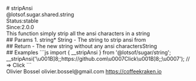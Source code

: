 <div class="docmap-mdx">
# stripAnsi
<div class="_namespace">@lotsof.sugar.shared.string</div>
<div class="_metas">
<div class="_status"><span class="_status-label">Status:</span><span class="_status-value -stable">stable</span></div>
<div class="_since"><span class="_since-label">Since:</span><span class="_since-value">2.0.0</span></div>
</div>
<div class="_description">
This function simply strip all the ansi characters in a string
</div>
<div class="_params">
## Params
1. <span class="_name">string<span class="_required">*</span></span><span class="_default"></span> <span class="_type">String</span>
   - The string to strip ansi from
</div>
<div class="_return">
## Return
- <span class="_description">The new string without any ansi characters</span><span class="_default"></span><span class="_type">String</span>
</div>
<div class="_examples">
## Examples
```js
import { __stripAnsi } from '@lotsof/sugar/string';
__stripAnsi('\u001B]8;;https://github.com\u0007Click\u001B]8;;\u0007'); // => Click
```
</div>
<div class="_author">
<span class="_name">Olivier Bossel</span>
<span class="_email">olivier.bossel@gmail.com</span>
<a href="https://coffeekraken.io" target="_blank" class="_url">https://coffeekraken.io</a>
</div>
</div>